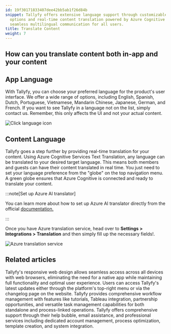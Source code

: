 ```yaml
---
id: 19f30171833407dee42bb5ab1f26d84b
snippet: Tallyfy offers extensive language support through customizable UI language
  options and real-time content translation powered by Azure Cognitive Services, enabling
  seamless multilingual communication for all users.
title: Translate Content
weight: 7
---
```


## How can you translate content both in-app and your content

## App Language

With Tallyfy, you can choose your preferred language for the product's user interface. We offer a wide range of options, including English, Spanish, Dutch, Portuguese, Vietnamese, Mandarin Chinese, Japanese, German, and French. If you want to see Tallyfy in a language not on the list, simply contact us. Remember, this only affects the UI and not your actual content.

![Click language icon](https://screenshots.tallyfy.com/tallyfy%2Fpro%2Fdesktop-light-change-language.png)

## Content Language

Tallyfy goes a step further by providing real-time translation for your content. Using Azure Cognitive Services Text Translation, any language can be translated to your desired target language. This means both members and guests can have their content translated in real time. You just need to set your language preference from the "globe" on the top navigation menu. A green globe ensures that Azure Cognitive is connected and ready to translate your content.

:::note[Set up Azure AI translator]

You can learn more about how to set up Azure AI translator directly from the official [documentation.](https://learn.microsoft.com/en-us/azure/ai-services/Translator/quickstart-text-rest-api?tabs=csharp)

:::

Once you have Azure translation service, head over to **Settings > Integrations > Translation** and then simply fill up the necessary fields!.

![Azure translation service](https://screenshots.tallyfy.com/tallyfy%2Fpro%2Fdesktop-light-translate-service.png)


## Related articles
<CardGrid>
<LinkTitleCard header="<b>Miscellaneous > Tallyfy on mobile devices</b>" href="/products/pro/miscellaneous/does-tallyfy-work-on-all-devices/" > Tallyfy's responsive web design allows seamless access across all devices with web browsers, eliminating the need for a native app while maintaining full functionality and optimal user experience. </LinkTitleCard>
<LinkTitleCard header="<b>Miscellaneous > Stay updated with Tallyfy's latest features</b>" href="/products/pro/miscellaneous/how-can-i-stay-updated-with-tallyfys-latest-features/" > Users can access Tallyfy's latest updates either through the platform's top-right menu or via the changelog page on the website. </LinkTitleCard>
<LinkTitleCard header="<b>Tutorials > Key Features</b>" href="/products/pro/tutorials/features/" > Tallyfy provides comprehensive workflow management with features like tutorials, Tableau integration, partnership opportunities, and versatile task management capabilities for both standalone and process-linked operations. </LinkTitleCard>
<LinkTitleCard header="<b>Support > Contact Tallyfy support or engage in professional services</b>" href="/products/pro/miscellaneous/support/how-can-i-contact-tallyfys-support-team/" > Tallyfy offers comprehensive support through their help bubble, email assistance, and professional services including dedicated account management, process optimization, template creation, and system integration. </LinkTitleCard>
</CardGrid>